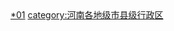 <br>{{hideh
|Head = 新乡各区县市所辖乡镇与街道
|FrameStyle   = border:solid 1px #000080;
|HeadStyle    = text-align:left;background:transparent;
|ContentStyle = background: #99CCFF;
}}
{{新乡市卫滨区行政区划|state=expanded}}
{{新乡市红旗区行政区划|state=expanded}}
{{新乡市凤泉区行政区划|state=expanded}}
{{新乡市牧野区行政区划|state=expanded}}
{{卫辉市行政区划|state=expanded}}
{{辉县市行政区划|state=expanded}}
{{新乡县行政区划|state=expanded}}
{{获嘉县行政区划|state=expanded}}
{{长垣县行政区划|state=expanded}}
{{封丘县行政区划|state=expanded}}
{{延津县行政区划|state=expanded}}
{{hidef}}<br>
[[category:新乡行政区划|*01]]
[[category:河南各地级市县级行政区|category:河南各地级市县级行政区]]
{{catmore|新乡市|河南省新乡市}}